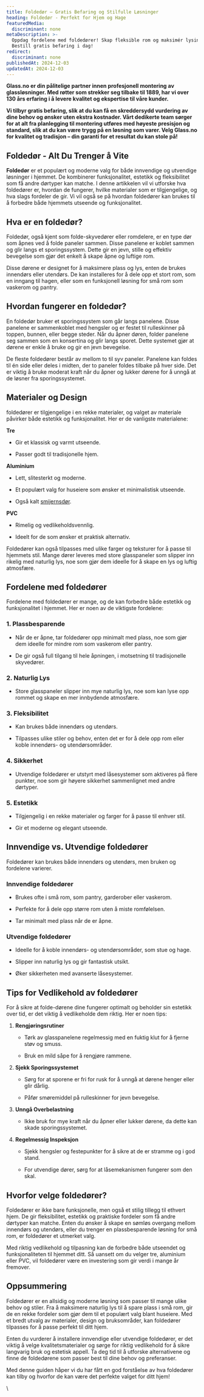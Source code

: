 ```yaml
---
title: Foldedør – Gratis Befaring og Stilfulle Løsninger
heading: Foldedør - Perfekt for Hjem og Hage
featuredMedia:
  discriminant: none
metaDescription: >-
  Oppdag fordelene med foldedører! Skap fleksible rom og maksimér lysinnslipp.
  Bestill gratis befaring i dag!
redirect:
  discriminant: none
publishedAt: 2024-12-03
updatedAt: 2024-12-03
---
```

**Glass.no er din pålitelige partner innen profesjonell montering av glassløsninger. Med røtter som strekker seg tilbake til 1889, har vi over 130 års erfaring i å levere kvalitet og ekspertise til våre kunder.**&#x20;

**Vi tilbyr gratis befaring, slik at du kan få en skreddersydd vurdering av dine behov og ønsker uten ekstra kostnader. Vårt dedikerte team sørger for at alt fra planlegging til montering utføres med høyeste presisjon og standard, slik at du kan være trygg på en løsning som varer. Velg Glass.no for kvalitet og tradisjon – din garanti for et resultat du kan stole på!**&#x20;

## **Foldedør - Alt Du Trenger å Vite**

**Foldedør** er et populært og moderne valg for både innvendige og utvendige løsninger i hjemmet. De kombinerer funksjonalitet, estetikk og fleksibilitet som få andre dørtyper kan matche. I denne artikkelen vil vi utforske hva foldedører er, hvordan de fungerer, hvilke materialer som er tilgjengelige, og hva slags fordeler de gir. Vi vil også se på hvordan foldedører kan brukes til å forbedre både hjemmets utseende og funksjonalitet.

## **Hva er en foldedør?**

Foldedør, også kjent som folde-skyvedører eller romdelere, er en type dør som åpnes ved å folde paneler sammen. Disse panelene er koblet sammen og glir langs et sporingssystem. Dette gir en jevn, stille og effektiv bevegelse som gjør det enkelt å skape åpne og luftige rom.

Disse dørene er designet for å maksimere plass og lys, enten de brukes innendørs eller utendørs. De kan installeres for å dele opp et stort rom, som en inngang til hagen, eller som en funksjonell løsning for små rom som vaskerom og pantry.

## **Hvordan fungerer en foldedør?**

En foldedør bruker et sporingssystem som går langs panelene. Disse panelene er sammenkoblet med hengsler og er festet til rulleskinner på toppen, bunnen, eller begge steder. Når du åpner døren, folder panelene seg sammen som en konsertina og glir langs sporet. Dette systemet gjør at dørene er enkle å bruke og gir en jevn bevegelse.

De fleste foldedører består av mellom to til syv paneler. Panelene kan foldes til én side eller deles i midten, der to paneler foldes tilbake på hver side. Det er viktig å bruke moderat kraft når du åpner og lukker dørene for å unngå at de løsner fra sporingssystemet.

## **Materialer og Design**

foldedører er tilgjengelige i en rekke materialer, og valget av materiale påvirker både estetikk og funksjonalitet. Her er de vanligste materialene:

**Tre**

* Gir et klassisk og varmt utseende.

* Passer godt til tradisjonelle hjem.

**Aluminium**

* Lett, slitesterkt og moderne.

* Et populært valg for huseiere som ønsker et minimalistisk utseende.

* Også kalt [smijernsdør](https://www.glass.no/smijernsdor).

**PVC**

* Rimelig og vedlikeholdsvennlig.

* Ideelt for de som ønsker et praktisk alternativ.

Foldedører kan også tilpasses med ulike farger og teksturer for å passe til hjemmets stil. Mange dører leveres med store glasspaneler som slipper inn rikelig med naturlig lys, noe som gjør dem ideelle for å skape en lys og luftig atmosfære.

## **Fordelene med foldedører**

Fordelene med foldedører er mange, og de kan forbedre både estetikk og funksjonalitet i hjemmet. Her er noen av de viktigste fordelene:

### **1. Plassbesparende**

* Når de er åpne, tar foldedører opp minimalt med plass, noe som gjør dem ideelle for mindre rom som vaskerom eller pantry.

* De gir også full tilgang til hele åpningen, i motsetning til tradisjonelle skyvedører.

### **2. Naturlig Lys**

* Store glasspaneler slipper inn mye naturlig lys, noe som kan lyse opp rommet og skape en mer innbydende atmosfære.

### **3. Fleksibilitet**

* Kan brukes både innendørs og utendørs.

* Tilpasses ulike stiler og behov, enten det er for å dele opp rom eller koble innendørs- og utendørsområder.

### **4. Sikkerhet**

* Utvendige foldedører er utstyrt med låsesystemer som aktiveres på flere punkter, noe som gir høyere sikkerhet sammenlignet med andre dørtyper.

### **5. Estetikk**

* Tilgjengelig i en rekke materialer og farger for å passe til enhver stil.

* Gir et moderne og elegant utseende.

## **Innvendige vs. Utvendige foldedører**

Foldedører kan brukes både innendørs og utendørs, men bruken og fordelene varierer.

### **Innvendige foldedører**

* Brukes ofte i små rom, som pantry, garderober eller vaskerom.

* Perfekte for å dele opp større rom uten å miste romfølelsen.

* Tar minimalt med plass når de er åpne.

### **Utvendige foldedører**

* Ideelle for å koble innendørs- og utendørsområder, som stue og hage.

* Slipper inn naturlig lys og gir fantastisk utsikt.

* Øker sikkerheten med avanserte låsesystemer.

## **Tips for Vedlikehold av foldedører**

For å sikre at folde-dørene dine fungerer optimalt og beholder sin estetikk over tid, er det viktig å vedlikeholde dem riktig. Her er noen tips:

1. **Rengjøringsrutiner**

   * Tørk av glasspanelene regelmessig med en fuktig klut for å fjerne støv og smuss.

   * Bruk en mild såpe for å rengjøre rammene.

2. **Sjekk Sporingssystemet**

   * Sørg for at sporene er fri for rusk for å unngå at dørene henger eller glir dårlig.

   * Påfør smøremiddel på rulleskinner for jevn bevegelse.

3. **Unngå Overbelastning**

   * Ikke bruk for mye kraft når du åpner eller lukker dørene, da dette kan skade sporingssystemet.

4. **Regelmessig Inspeksjon**

   * Sjekk hengsler og festepunkter for å sikre at de er stramme og i god stand.

   * For utvendige dører, sørg for at låsemekanismen fungerer som den skal.

## **Hvorfor velge foldedører?**

Foldedører er ikke bare funksjonelle, men også et stilig tillegg til ethvert hjem. De gir fleksibilitet, estetikk og praktiske fordeler som få andre dørtyper kan matche. Enten du ønsker å skape en sømløs overgang mellom innendørs og utendørs, eller du trenger en plassbesparende løsning for små rom, er foldedører et utmerket valg.

Med riktig vedlikehold og tilpasning kan de forbedre både utseendet og funksjonaliteten til hjemmet ditt. Så uansett om du velger tre, aluminium eller PVC, vil foldedører være en investering som gir verdi i mange år fremover.

## **Oppsummering**

Foldedører er en allsidig og moderne løsning som passer til mange ulike behov og stiler. Fra å maksimere naturlig lys til å spare plass i små rom, gir de en rekke fordeler som gjør dem til et populært valg blant huseiere. Med et bredt utvalg av materialer, design og bruksområder, kan foldedører tilpasses for å passe perfekt til ditt hjem.

Enten du vurderer å installere innvendige eller utvendige foldedører, er det viktig å velge kvalitetsmaterialer og sørge for riktig vedlikehold for å sikre langvarig bruk og estetisk appell. Ta deg tid til å utforske alternativene og finne de foldedørene som passer best til dine behov og preferanser.

Med denne guiden håper vi du har fått en god forståelse av hva foldedører kan tilby og hvorfor de kan være det perfekte valget for ditt hjem!

\\
